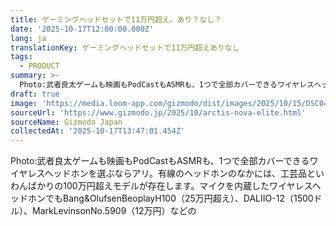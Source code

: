 ```yaml
---
title: ゲーミングヘッドセットで11万円超え。あり？なし？
date: '2025-10-17T12:00:00.000Z'
lang: ja
translationKey: ゲーミングヘッドセットで11万円超えありなし
tags:
  - PRODUCT
summary: >-
  Photo:武者良太ゲームも映画もPodCastもASMRも、1つで全部カバーできるワイヤレスヘッドホンを選ぶならアリ。有線のヘッドホンのなかには、工芸品といわんばかりの100万円超えモデルが存在します。マイクを内蔵したワイヤレスヘッドホンでもBang&OlufsenBeoplayH100（25万円超え）、DALIIO...
draft: true
image: 'https://media.loom-app.com/gizmodo/dist/images/2025/10/15/DSC04416_R.jpg'
sourceUrl: 'https://www.gizmodo.jp/2025/10/arctis-nova-elite.html'
sourceName: Gizmodo Japan
collectedAt: '2025-10-17T13:47:01.454Z'
---
```

Photo:武者良太ゲームも映画もPodCastもASMRも、1つで全部カバーできるワイヤレスヘッドホンを選ぶならアリ。有線のヘッドホンのなかには、工芸品といわんばかりの100万円超えモデルが存在します。マイクを内蔵したワイヤレスヘッドホンでもBang&OlufsenBeoplayH100（25万円超え）、DALIIO-12（1500ドル）、MarkLevinsonNo.5909（12万円）などの
